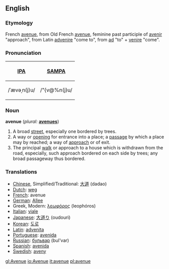 ==English==

===Etymology===
French [[avenue]], from Old French [[avenue]], feminine past participle of [[avenir]] "approach", from Latin [[advenire]] "come to", from [[ad]] "to" + [[venire]] "come".

===Pronunciation===
{| border=1 cellpadding=5
! [[w:IPA|IPA]] !! [[w:SAMPA|SAMPA]]
|-
| /ˈævəˌn(j)u/ || /"{v@%n(j)u/
|}

===Noun===
'''avenue'''  (''plural:'' '''[[avenues]]''')
# A broad [[street]], especially one bordered by trees.
# A way or [[opening]] for entrance into a place; a [[passage]] by which a place may by reached; a way of [[approach]] or of exit.
# The principal [[walk]] or approach to a house which is withdrawn from the road, especially, such approach bordered on each side by trees; any broad passageway thus bordered.

===Translations===

*[[Chinese]], Simplified/Traditional: [[大道]] (dadao)
*[[Dutch]]: [[weg]]
*[[French]]: avenue
*[[German]]: [[Allee]]
*Greek, Modern: [[λεωφόρος]] (leophóros)
*[[Italian]]: [[viale]]
*[[Japanese]]: [[大道り]] (oudouri)
*[[Korean]]: [[도로]]
*[[Latin]]: [[advenita]]
*[[Portuguese]]: [[avenida]]
*[[Russian]]: [[бульвар]] (bul'var)
*[[Spanish]]: [[avenida]]
*[[Swedish]]: [[aveny]]

[[gl:Avenue]]
[[io:Avenue]]
[[it:avenue]]
[[pl:avenue]]